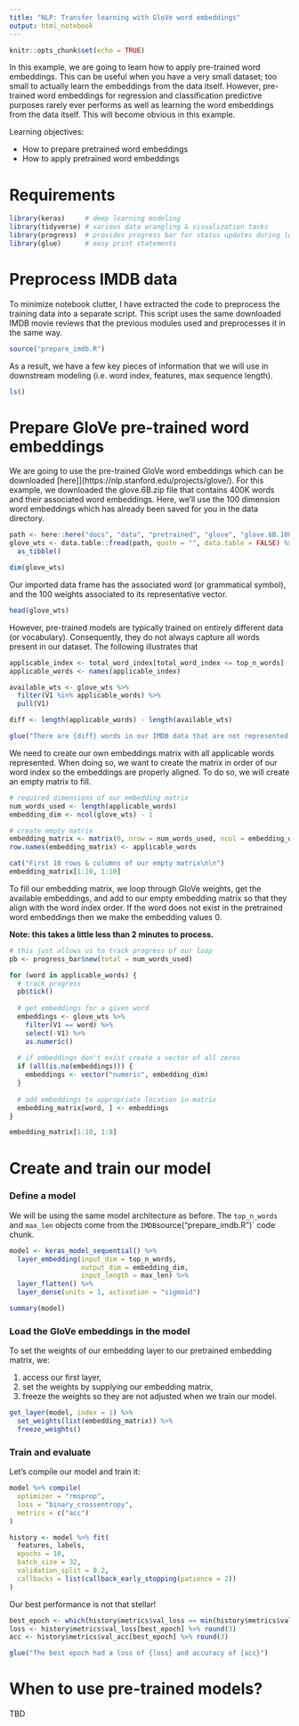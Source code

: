 ```yaml
---
title: "NLP: Transfer learning with GloVe word embeddings"
output: html_notebook
---
```


```r
knitr::opts_chunk$set(echo = TRUE)
```

In this example, we are going to learn how to apply pre-trained word embeddings.
This can be useful when you have a very small dataset; too small to actually
learn the embeddings from the data itself. However, pre-trained word embeddings
for regression and classification predictive purposes rarely ever performs as
well as learning the word embeddings from the data itself. This will become
obvious in this example.

Learning objectives:

- How to prepare pretrained word embeddings
- How to apply pretrained word embeddings

# Requirements

```r
library(keras)     # deep learning modeling
library(tidyverse) # various data wrangling & visualization tasks
library(progress)  # provides progress bar for status updates during long loops
library(glue)      # easy print statements
```

# Preprocess IMDB data

To minimize notebook clutter, I have extracted the code to preprocess the
training data into a separate script. This script uses the same downloaded IMDB
movie reviews that the previous modules used and preprocesses it in the same
way.

```r
source("prepare_imdb.R")
```

As a result, we have a few key pieces of information that we will use in
downstream modeling (i.e. word index, features, max sequence length).

```r
ls()
```

# Prepare GloVe pre-trained word embeddings

We are going to use the pre-trained GloVe word embeddings which can be downloaded
[here]](https://nlp.stanford.edu/projects/glove/). For this example, we downloaded
the glove.6B.zip file that contains 400K words and their associated word
embeddings. Here, we'll use the 100 dimension word embeddings which has already
been saved for you in the data directory.

```r
path <- here::here("docs", "data", "pretrained", "glove", "glove.6B.100d.txt")
glove_wts <- data.table::fread(path, quote = "", data.table = FALSE) %>% 
  as_tibble()

dim(glove_wts)
```

Our imported data frame has the associated word (or grammatical symbol), and the
100 weights associated to its representative vector.

```r
head(glove_wts)
```

However, pre-trained models are typically trained on entirely different data (or
vocabulary). Consequently, they do not always capture all words present in our
dataset. The following illustrates that 

```r
applicable_index <- total_word_index[total_word_index <= top_n_words]
applicable_words <- names(applicable_index)

available_wts <- glove_wts %>%
  filter(V1 %in% applicable_words) %>% 
  pull(V1)

diff <- length(applicable_words) - length(available_wts)

glue("There are {diff} words in our IMDB data that are not represented in GloVe")
```

We need to create our own embeddings matrix with all applicable words
represented. When doing so, we want to create the matrix in order of our word
index so the embeddings are properly aligned. To do so, we will create an empty
matrix to fill.

```r
# required dimensions of our embedding matrix
num_words_used <- length(applicable_words)
embedding_dim <- ncol(glove_wts) - 1

# create empty matrix
embedding_matrix <- matrix(0, nrow = num_words_used, ncol = embedding_dim)
row.names(embedding_matrix) <- applicable_words

cat("First 10 rows & columns of our empty matrix\n\n")
embedding_matrix[1:10, 1:10]
```

To fill our embedding matrix, we loop through GloVe weights, get the
available embeddings, and add to our empty embedding matrix so that they align 
with the word index order.  If the word does not exist in the pretrained word
embeddings then we make the embedding values 0.

**Note: this takes a little less than 2 minutes to process.**

```r
# this just allows us to track progress of our loop
pb <- progress_bar$new(total = num_words_used)

for (word in applicable_words) {
  # track progress
  pb$tick()
  
  # get embeddings for a given word
  embeddings <- glove_wts %>%
    filter(V1 == word) %>%
    select(-V1) %>% 
    as.numeric()
  
  # if embeddings don't exist create a vector of all zeros
  if (all(is.na(embeddings))) {
    embeddings <- vector("numeric", embedding_dim)
  }
  
  # add embeddings to appropriate location in matrix
  embedding_matrix[word, ] <- embeddings
}
```

```r
embedding_matrix[1:10, 1:8]
```

# Create and train our model

### Define a model

We will be using the same model architecture as before. The `top_n_words` and
`max_len` objects come from the `IMDB `source("prepare_imdb.R")` code chunk.

```r
model <- keras_model_sequential() %>% 
  layer_embedding(input_dim = top_n_words, 
                  output_dim = embedding_dim, 
                  input_length = max_len) %>% 
  layer_flatten() %>% 
  layer_dense(units = 1, activation = "sigmoid")

summary(model)
```

### Load the GloVe embeddings in the model

To set the weights of our embedding layer to our pretrained embedding matrix, 
we:

1. access our first layer,
2. set the weights by supplying our embedding matrix,
3. freeze the weights so they are not adjusted when we train our model.

```r
get_layer(model, index = 1) %>% 
  set_weights(list(embedding_matrix)) %>% 
  freeze_weights()
```

### Train and evaluate

Let's compile our model and train it:

```r
model %>% compile(
  optimizer = "rmsprop",
  loss = "binary_crossentropy",
  metrics = c("acc")
)

history <- model %>% fit(
  features, labels,
  epochs = 10,
  batch_size = 32,
  validation_split = 0.2,
  callbacks = list(callback_early_stopping(patience = 2))
)
```

Our best performance is not that stellar!

```r
best_epoch <- which(history$metrics$val_loss == min(history$metrics$val_loss))
loss <- history$metrics$val_loss[best_epoch] %>% round(3)
acc <- history$metrics$val_acc[best_epoch] %>% round(3)

glue("The best epoch had a loss of {loss} and accuracy of {acc}")
```

# When to use pre-trained models?

TBD